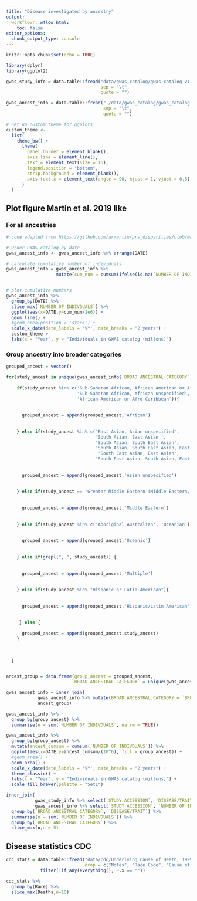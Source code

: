 ```yaml
---
title: "Disease investigated by ancestry"
output:
  workflowr::wflow_html:
    toc: false
editor_options:
  chunk_output_type: console
---
```


```r
knitr::opts_chunk$set(echo = TRUE)
```

```r

library(dplyr)
library(ggplot2)

gwas_study_info = data.table::fread("data/gwas_catalog/gwas-catalog-v1.0.3-studies-r2022-02-02.tsv", 
                                    sep = "\t", 
                                    quote = "")

gwas_ancest_info = data.table::fread("./data/gwas_catalog/gwas_catalog-ancestry_r2022-02-02.tsv", 
                                     sep = "\t", 
                                     quote = "")

# Set up custom theme for ggplots
custom_theme <-
  list(
    theme_bw() +
      theme(
        panel.border = element_blank(),
        axis.line = element_line(),
        text = element_text(size = 16),
        legend.position = "bottom",
        strip.background = element_blank(),
        axis.text.x = element_text(angle = 90, hjust = 1, vjust = 0.5)
      )
  )

```

## Plot figure Martin et al. 2019 like

### For all ancestries 

```r

# code adapted from https://github.com/armartin/prs_disparities/blob/master/gwas_disparities_time.R

# Order GWAS catalog by date 
gwas_ancest_info <- gwas_ancest_info %>% arrange(DATE)

# calculate cumulative number of individuals
gwas_ancest_info = gwas_ancest_info %>%  
                   mutate(cum_num = cumsum(ifelse(is.na(`NUMBER OF INDIVDUALS`), 0, `NUMBER OF INDIVDUALS`)))


# plot cumulative numbers
gwas_ancest_info %>%  
  group_by(DATE) %>% 
  slice_max(`NUMBER OF INDIVDUALS`) %>% 
  ggplot(aes(x=DATE,y=cum_num/1e6)) + 
  geom_line() +
  #geom_area(position = 'stack') + 
  scale_x_date(date_labels = '%Y', date_breaks = "2 years") + 
  custom_theme + 
  labs(x = "Year", y = "Individuals in GWAS catalog (millons)")

```

### Group ancestry into broader categories

```r

grouped_ancest = vector()

for(study_ancest in unique(gwas_ancest_info$`BROAD ANCESTRAL CATEGORY`)){
  
    if(study_ancest %in% c('Sub-Saharan African, African American or Afro-Caribbean',
                           'Sub-Saharan African, African unspecified',
                           'African-American or Afro-Caribbean')){
      
      
      grouped_ancest = append(grouped_ancest,'African')
      
      
    } else if(study_ancest %in% c('East Asian, Asian unspecified', 
                                  'South Asian, East Asian ',
                                  'South Asian, South East Asian', 
                                  'South Asian, South East Asian, East Asian',
                                   'South East Asian, East Asian', 
                                  'South East Asian, South Asian, East Asian')) {
      
      
      grouped_ancest = append(grouped_ancest,'Asian unspecified')
      
      
    } else if(study_ancest == 'Greater Middle Eastern (Middle Eastern, North African or Persian)') {
      
      
      grouped_ancest = append(grouped_ancest,'Middle Eastern')
      
      
    } else if(study_ancest %in% c('Aboriginal Australian', 'Oceanian')) {
      
      
      grouped_ancest = append(grouped_ancest,'Oceanic')
      
      
    } else if(grepl(", ", study_ancest)) {
      
      
      grouped_ancest = append(grouped_ancest,'Multiple')
      
      
    } else if(study_ancest %in% "Hispanic or Latin American"){
      
      
      grouped_ancest = append(grouped_ancest,'Hispanic/Latin American')
      
      
     } else {
      
      grouped_ancest = append(grouped_ancest,study_ancest)
    }
  
    
  
  }


ancest_group = data.frame(group_ancest = grouped_ancest,
                         `BROAD ANCESTRAL CATEGORY` = unique(gwas_ancest_info$`BROAD ANCESTRAL CATEGORY`))

gwas_ancest_info = inner_join(
            gwas_ancest_info %>% mutate(BROAD.ANCESTRAL.CATEGORY = `BROAD ANCESTRAL CATEGORY`),
            ancest_group)

gwas_ancest_info %>% 
  group_by(group_ancest) %>% 
  summarise(n = sum(`NUMBER OF INDIVDUALS`, na.rm = TRUE))

gwas_ancest_info %>% 
  group_by(group_ancest) %>% 
  mutate(ancest_cumsum = cumsum(`NUMBER OF INDIVDUALS`)) %>% 
  ggplot(aes(x=DATE,y=ancest_cumsum/(10^6), fill = group_ancest)) + 
  #geom_area() + 
  geom_area() + 
  scale_x_date(date_labels = '%Y', date_breaks = "2 years") + 
  theme_classic() + 
  labs(x = "Year", y = "Individuals in GWAS catalog (millons)") + 
  scale_fill_brewer(palette = "Set1")

inner_join(
           gwas_study_info %>% select(`STUDY ACCESSION`, `DISEASE/TRAIT`, `MAPPED_TRAIT`),
           gwas_ancest_info %>% select(`STUDY ACCESSION`, `NUMBER OF INDIVDUALS`, `BROAD ANCESTRAL CATEGORY`)) %>% 
  group_by(`BROAD ANCESTRAL CATEGORY`, `DISEASE/TRAIT`) %>% 
  summarise(n = sum(`NUMBER OF INDIVDUALS`)) %>% 
  group_by(`BROAD ANCESTRAL CATEGORY`) %>% 
  slice_max(n,n = 5)

```

## Disease statistics CDC

```r


cdc_stats = data.table::fread("data/cdc/Underlying Cause of Death, 1999-2020.txt",
                              drop = c("Notes", "Race Code", "Cause of death Code")) %>% 
             filter(!if_any(everything(), ~.x == ""))

cdc_stats %>% 
  group_by(Race) %>% 
  slice_max(Deaths,n=10)

```